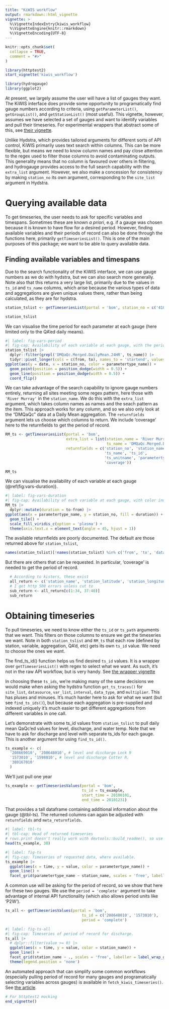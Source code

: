 ```yaml
---
title: "KiWIS workflow"
output: rmarkdown::html_vignette
vignette: >
  %\VignetteIndexEntry{kiwis_workflow}
  %\VignetteEngine{knitr::rmarkdown}
  %\VignetteEncoding{UTF-8}
---
```


```r
knitr::opts_chunk$set(
  collapse = TRUE,
  comment = "#>"
)

library(httptest2)
start_vignette('kiwis_workflow')
```

```r
library(hydrogauge)
library(ggplot2)
```

At present, we largely assume the user will have a list of gauges they want. The KiWIS interface does provide some opportunity to programatically find gauge numbers according to criteria, using `getParameterList()`, `getGroupList()`, and `getStationList()` (most useful). This vignette, however, assumes we have selected a set of gauges and want to identify variables and pull their timeseries. For experimental wrappers that abstract some of this, see [their vignette](kiwis-wrapper.Rmd).

Unlike Hydstra, which provides tailored arguments for different sorts of API control, KiWIS primarily uses text search within columns. This can be more flexible, but means we need to know column names and pay close attention to the regex used to filter those columns to avoid contaminating outputs. This generality means that no column is favoured over others in filtering, and hydrogauge provides access to the full search capability with the `extra_list` argument. However, we also make a concession for consistency by making `station_no` its own argument, corresponding to the `site_list` argument in Hydstra.  

# Querying available data

To get timeseries, the user needs to ask for specific variables and timespans. Sometimes these are known *a priori*, e.g. if a gauge was chosen because it is known to have flow for a desired period. However, finding available variables and their periods of record can also be done through the functions here, primarily `getTimeseriesList()`. This is one of the main purposes of this package; we want to be able to query available data.

## Finding available variables and timespans

Due to the search functionality of the KiWIS interface, we can use gauge numbers as we do with hydstra, but we can also search more generally. Note also that this returns a very large list, primarily due to the values in `ts_id` and `ts_name` columns, which arise because the various types of data and aggregations are given unique values there, rather than being calculated, as they are for hydstra.

```r
station_tslist <- getTimeseriesList(portal = 'bom', station_no = c('410730', 'A4260505'))

station_tslist
```

We can visualise the time period for each parameter at each gauge (here limited only to the QA'ed daily means).

```r
#| label: fig-vars-period
#| fig-cap: Availability of each variable at each gauge, with the period of record indicated by lines.
station_tslist |> 
  dplyr::filter(grepl('DMQaQc.Merged.DailyMean.24HR', ts_name)) |> 
  tidyr::pivot_longer(cols = c(from, to), names_to = 'startend', values_to = 'date') |> 
ggplot(aes(y = date, x = station_no, color = parametertype_name)) +
  geom_point(position = position_dodge(width = 0.5)) + 
  geom_line(position = position_dodge(width = 0.5)) +
  coord_flip()
```

We can take advantage of the search capability to ignore gauge numbers entirely, returning all sites meeting some regex pattern, here those with `'River Murray'` in the `station_name`. We do this with the `extra_list` argument, which takes column names as names and the seach pattern as the item. This approach works for any column, and so we also only look at the "DMQaQc" data at a Daily Mean aggregation. The `returnfields` argument lets us choose which columns to return. We include 'coverage' here to the returnfields to get the period of record.


```r
RM_ts <- getTimeseriesList(portal = 'bom',
                           extra_list = list(station_name = 'River Murray*',
                                             ts_name = 'DMQaQc.Merged.DailyMean.24HR'),
                           returnfields = c('station_no', 'station_name',
                                            'ts_name', 'ts_id', 
                                            'ts_unitname', 'parametertype_name',
                                            'coverage'))

RM_ts
```

We can visualise the availability of each variable at each gauge (\@ref(fig:vars-duration)).

```r
#| label: fig-vars-duration
#| fig-cap: Availability of each variable at each gauge, with color indicating the duration of record in days.
RM_ts |> 
  dplyr::mutate(duration = to-from) |> 
ggplot(aes(x = parametertype_name, y = station_no, fill = duration)) +
  geom_tile() +
  scale_fill_viridis_c(option = 'plasma') +
  theme(axis.text.x = element_text(angle = 45, hjust = 1))
```

::: {.callout-note}

The available returnfields are poorly documented. The default are those returned above for `station_tslist`, 

```r
names(station_tslist)[!names(station_tslist) %in% c('from', 'to', 'database_timezone')]
```
But there are others that can be requested. In particular, 'coverage' is needed to get the period of record.

```r
  # According to kisters, these exist
  all_return <- c('station_name', 'station_latitude', 'station_longitude', 'station_carteasting', 'station_cartnorthing', 'station_local_x', 'station_local_y', 'station_georefsystem', 'station_longname', 'ts_id', 'ts_name', 'ts_shortname', 'ts_path', 'ts_type_id', 'ts_type_name', 'parametertype_id', 'parametertype_name', 'stationparameter_name', 'stationparameter_no', 'stationparameter_longname', 'ts_unitname', 'ts_unitsymbol', 'ts_unitname_abs', 'ts_unitsymbol_abs', 'site_no', 'site_id', 'site_name', 'catchment_no', 'catchment_id', 'catchment_name', 'coverage', 'ts_density', 'ts_exchange', 'ts_spacing', 'ts_clientvalue##', 'datacart', 'ca_site', 'ca_sta', 'ca_par', 'ca_ts')
  # I get http 500 errors unless cut to
  sub_return <- all_return[c(1:34, 37:40)]
  sub_return
```

:::

# Obtaining timeseries

To pull timeseries, we need to know either the `ts_id` or `ts_path` arguments that we want. This filters on those columns to ensure we get the timeseries we want. Note in both `station_tslist` and `RM_ts` that each row (defined by station, variable, aggregation, QA'd, etc) gets its own `ts_id` value. We need to choose the ones we want.

:::{.callout-tip}

The find_ts_id() function helps us find desired `ts_id` values. It is a wrapper over `getTimeseriesList()` with regex to select what we want. As such, it's not in the raw API workflow, but is very handy. See [the wrapper vignette](kiwis-wrapper.Rmd)

:::

:::{.callout-note}

In choosing these `ts_ids`, we're making many of the same decisions we would make when asking the hydstra function `get_ts_traces()` for `site_list`, `datasource`, `var_list`, `interval`, `data_type`, and `multiplier`. This has pluses and minuses. It's much harder here to ask for what we want (but see `find_ts_ids()`), but because each aggregation is pre-supplied and indexed uniquely it's much easier to get different aggregations from different variables in one call.

:::

Let's demonstrate with some ts_id values from `station_tslist` to pull daily mean QaQc'ed values for level, discharge, and water temp. Note that we have to ask for discharge and level with separate ts_ids for each gauge. This is another argument for using `find_ts_id()`.

```r
ts_example <- c(
  '208669010', '208648010', # level and discharge Lock 9
  '1573010', '1598010', # level and discharge Cotter R.
  '380167010'
  )
```

We'll just pull one year

```r
ts_example <- getTimeseriesValues(portal = 'bom',
                                  ts_id = ts_example,
                                  start_time = 20100101,
                                  end_time = 20101231)
```

That provides a tall dataframe containing additional information about the gauge (@tbl-ts). The returned columns can again be adjusted with `returnfields` and `meta_returnfields`.

```r
#| label: tbl-ts
#| tbl-cap: Head of returned timeseries
# rows.print doesn't really work with devtools::build_readme(), so use head
head(ts_example, 30)
```

```r
#| label: fig-ts
#| fig-cap: Timeseries of requested data, where available.
ts_example |> 
  ggplot(aes(x = time, y = value, color = parametertype_name)) +
  geom_line() +
  facet_grid(parametertype_name ~ station_name, scales = 'free', labeller = label_wrap_gen(10))
```

A common use will be asking for the period of record, so we show that here for these two gauges. We use the `period = 'complete'` argument to take advantage of internal API functionality (which also allows period units like 'P2W').

```r

ts_all <- getTimeseriesValues(portal = 'bom',
                                  ts_id = c('208648010', '1573010'),
                                  period = 'complete')

```

```r
#| label: fig-ts-all
#| fig-cap: Timeseries of period of record for discharge.
ts_all |> 
  # dplyr::filter(value >= 0) |> 
  ggplot(aes(x = time, y = value, color = station_name)) +
  geom_line() +
  facet_grid(station_name ~ ., scales = 'free', labeller = label_wrap_gen(10)) +
  theme(legend.position = 'none')
```


An automated approach that can simplify some common workflows (especially pulling period of record for many gauges and programatically selecting variables across gauges) is available in `fetch_kiwis_timeseries()`. See [the article](kiwis-wrapper.Rmd). 

```r
# For httptest2 mocking
end_vignette()
```
